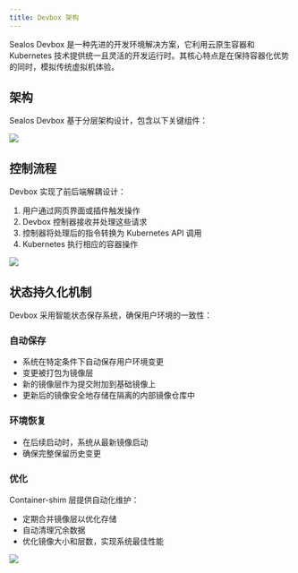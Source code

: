 ```yaml
---
title: Devbox 架构
---
```


Sealos Devbox 是一种先进的开发环境解决方案，它利用云原生容器和 Kubernetes 技术提供统一且灵活的开发运行时。其核心特点是在保持容器化优势的同时，模拟传统虚拟机体验。

## 架构

Sealos Devbox 基于分层架构设计，包含以下关键组件：

![](./images/architecture.png)


## 控制流程

Devbox 实现了前后端解耦设计：

1. 用户通过网页界面或插件触发操作
2. Devbox 控制器接收并处理这些请求
3. 控制器将处理后的指令转换为 Kubernetes API 调用
4. Kubernetes 执行相应的容器操作

![](./images/controller_flow.png)


## 状态持久化机制

Devbox 采用智能状态保存系统，确保用户环境的一致性：

### 自动保存

- 系统在特定条件下自动保存用户环境变更
- 变更被打包为镜像层
- 新的镜像层作为提交附加到基础镜像上
- 更新后的镜像安全地存储在隔离的内部镜像仓库中

### 环境恢复

- 在后续启动时，系统从最新镜像启动
- 确保完整保留历史变更

### 优化

Container-shim 层提供自动化维护：

- 定期合并镜像层以优化存储
- 自动清理冗余数据
- 优化镜像大小和层数，实现系统最佳性能

![](./images/shim_arch.png)




